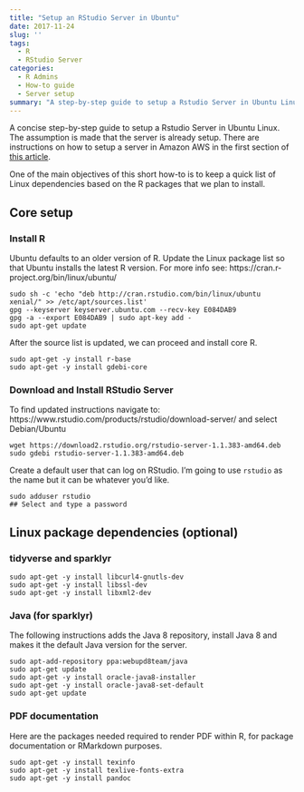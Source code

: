 ```yaml
---
title: "Setup an RStudio Server in Ubuntu"
date: 2017-11-24
slug: ''
tags: 
  - R
  - RStudio Server
categories:
  - R Admins
  - How-to guide
  - Server setup
summary: "A step-by-step guide to setup a Rstudio Server in Ubuntu Linux."
---
```


A concise step-by-step guide to setup a Rstudio Server in Ubuntu Linux.  The assumption is made that the server is already setup.  There are instructions on how to setup a server in Amazon AWS in the first section of [this article](/2016/08/25/setup-a-shiny-server-in-aws/).

One of the main objectives of this short how-to is to keep a quick list of Linux dependencies based on the R packages that we plan to install. 

## Core setup

### Install R

Ubuntu defaults to an older version of R. Update the Linux package list so that Ubuntu installs the latest R version. For more info see: https://cran.r-project.org/bin/linux/ubuntu/

```
sudo sh -c 'echo "deb http://cran.rstudio.com/bin/linux/ubuntu xenial/" >> /etc/apt/sources.list'
gpg --keyserver keyserver.ubuntu.com --recv-key E084DAB9
gpg -a --export E084DAB9 | sudo apt-key add -
sudo apt-get update
```

After the source list is updated, we can proceed and install core R.

```
sudo apt-get -y install r-base
sudo apt-get -y install gdebi-core
```

### Download and Install RStudio Server

To find updated instructions navigate to: https://www.rstudio.com/products/rstudio/download-server/ and select Debian/Ubuntu

```
wget https://download2.rstudio.org/rstudio-server-1.1.383-amd64.deb
sudo gdebi rstudio-server-1.1.383-amd64.deb
```

Create a default user that can log on RStudio. I’m going to use `rstudio` as the name but it can be whatever you’d like.

```
sudo adduser rstudio
## Select and type a password 
```

## Linux package dependencies (optional)

### tidyverse and sparklyr
```
sudo apt-get -y install libcurl4-gnutls-dev
sudo apt-get -y install libssl-dev
sudo apt-get -y install libxml2-dev
```
### Java (for sparklyr)

The following instructions adds the Java 8 repository, install Java 8 and makes it the default Java version for the server.

```
sudo apt-add-repository ppa:webupd8team/java
sudo apt-get update
sudo apt-get -y install oracle-java8-installer
sudo apt-get -y install oracle-java8-set-default
sudo apt-get update
```

### PDF documentation

Here are the packages needed required to render PDF within R, for package documentation or RMarkdown purposes.

```
sudo apt-get -y install texinfo
sudo apt-get -y install texlive-fonts-extra
sudo apt-get -y install pandoc
```
